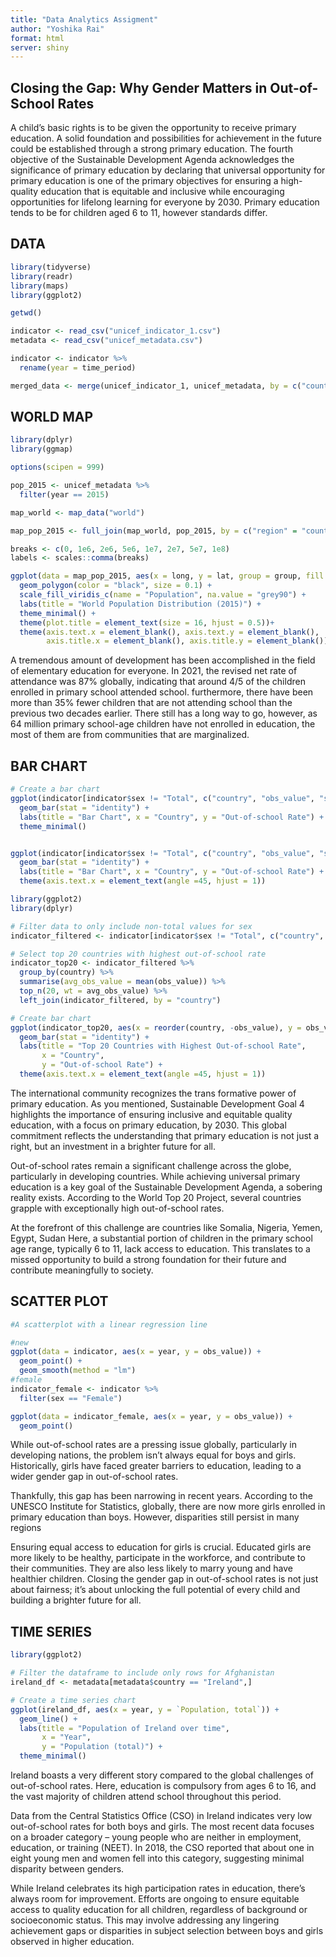 ```yaml
---
title: "Data Analytics Assigment"
author: "Yoshika Rai"
format: html
server: shiny
---
```


## Closing the Gap: Why Gender Matters in Out-of-School Rates

A child's basic rights is to be given the opportunity to receive primary education. A solid foundation and possibilities for achievement in the future could be established through a strong primary education. The fourth objective of the Sustainable Development Agenda acknowledges the significance of primary education by declaring that universal opportunity for primary education is one of the primary objectives for ensuring a high-quality education that is equitable and inclusive while encouraging opportunities for lifelong learning for everyone by 2030. Primary education tends to be for children aged 6 to 11, however standards differ.

## DATA

```r
library(tidyverse)
library(readr)
library(maps)
library(ggplot2)
```

```r
getwd()

indicator <- read_csv("unicef_indicator_1.csv")
metadata <- read_csv("unicef_metadata.csv")
```

```r
indicator <- indicator %>% 
  rename(year = time_period)

merged_data <- merge(unicef_indicator_1, unicef_metadata, by = c("country", "year"))
```

## WORLD MAP

```r
library(dplyr)
library(ggmap)

options(scipen = 999)

pop_2015 <- unicef_metadata %>% 
  filter(year == 2015)

map_world <- map_data("world")

map_pop_2015 <- full_join(map_world, pop_2015, by = c("region" = "country"))

breaks <- c(0, 1e6, 2e6, 5e6, 1e7, 2e7, 5e7, 1e8)
labels <- scales::comma(breaks)

ggplot(data = map_pop_2015, aes(x = long, y = lat, group = group, fill = Population..total)) +
  geom_polygon(color = "black", size = 0.1) +  
  scale_fill_viridis_c(name = "Population", na.value = "grey90") +  
  labs(title = "World Population Distribution (2015)") +  
  theme_minimal() + 
  theme(plot.title = element_text(size = 16, hjust = 0.5))+ 
  theme(axis.text.x = element_blank(), axis.text.y = element_blank(),  
        axis.title.x = element_blank(), axis.title.y = element_blank())  
```

A tremendous amount of development has been accomplished in the field of elementary education for everyone. In 2021, the revised net rate of attendance was 87% globally, indicating that around 4/5 of the children enrolled in primary school attended school. furthermore, there have been more than 35% fewer children that are not attending school than the previous two decades earlier. There still has a long way to go, however, as 64 million primary school-age children have not enrolled in education, the most of them are from communities that are marginalized.

## BAR CHART

```r
# Create a bar chart
ggplot(indicator[indicator$sex != "Total", c("country", "obs_value", "sex")], aes(x = reorder(country, -obs_value), y = obs_value, fill = sex)) +
  geom_bar(stat = "identity") +
  labs(title = "Bar Chart", x = "Country", y = "Out-of-school Rate") +
  theme_minimal() 


ggplot(indicator[indicator$sex != "Total", c("country", "obs_value", "sex")], aes(x = reorder(country, -obs_value), y = obs_value, fill = sex)) +
  geom_bar(stat = "identity") +
  labs(title = "Bar Chart", x = "Country", y = "Out-of-school Rate") +
  theme(axis.text.x = element_text(angle =45, hjust = 1)) 


```

```r
library(ggplot2)
library(dplyr)

# Filter data to only include non-total values for sex
indicator_filtered <- indicator[indicator$sex != "Total", c("country", "obs_value", "sex")]

# Select top 20 countries with highest out-of-school rate
indicator_top20 <- indicator_filtered %>%
  group_by(country) %>%
  summarise(avg_obs_value = mean(obs_value)) %>%
  top_n(20, wt = avg_obs_value) %>%
  left_join(indicator_filtered, by = "country")

# Create bar chart
ggplot(indicator_top20, aes(x = reorder(country, -obs_value), y = obs_value, fill = sex)) +
  geom_bar(stat = "identity") +
  labs(title = "Top 20 Countries with Highest Out-of-school Rate",
       x = "Country",
       y = "Out-of-school Rate") +
  theme(axis.text.x = element_text(angle =45, hjust = 1))
```

The international community recognizes the trans formative power of primary education. As you mentioned, Sustainable Development Goal 4 highlights the importance of ensuring inclusive and equitable quality education, with a focus on primary education, by 2030. This global commitment reflects the understanding that primary education is not just a right, but an investment in a brighter future for all.

Out-of-school rates remain a significant challenge across the globe, particularly in developing countries. While achieving universal primary education is a key goal of the Sustainable Development Agenda, a sobering reality exists. According to the World Top 20 Project, several countries grapple with exceptionally high out-of-school rates.

At the forefront of this challenge are countries like Somalia, Nigeria, Yemen, Egypt, Sudan Here, a substantial portion of children in the primary school age range, typically 6 to 11, lack access to education. This translates to a missed opportunity to build a strong foundation for their future and contribute meaningfully to society.

## SCATTER PLOT

```r
#A scatterplot with a linear regression line

#new
ggplot(data = indicator, aes(x = year, y = obs_value)) +
  geom_point() +
  geom_smooth(method = "lm")
#female
indicator_female <- indicator %>%
  filter(sex == "Female")

ggplot(data = indicator_female, aes(x = year, y = obs_value)) +
  geom_point()
```

While out-of-school rates are a pressing issue globally, particularly in developing nations, the problem isn't always equal for boys and girls. Historically, girls have faced greater barriers to education, leading to a wider gender gap in out-of-school rates.

Thankfully, this gap has been narrowing in recent years. According to the UNESCO Institute for Statistics, globally, there are now more girls enrolled in primary education than boys. However, disparities still persist in many regions

Ensuring equal access to education for girls is crucial. Educated girls are more likely to be healthy, participate in the workforce, and contribute to their communities. They are also less likely to marry young and have healthier children. Closing the gender gap in out-of-school rates is not just about fairness; it's about unlocking the full potential of every child and building a brighter future for all.

## TIME SERIES

```r
library(ggplot2)

# Filter the dataframe to include only rows for Afghanistan
ireland_df <- metadata[metadata$country == "Ireland",]

# Create a time series chart
ggplot(ireland_df, aes(x = year, y = `Population, total`)) +
  geom_line() +
  labs(title = "Population of Ireland over time",
       x = "Year",
       y = "Population (total)") +
  theme_minimal()
```

Ireland boasts a very different story compared to the global challenges of out-of-school rates. Here, education is compulsory from ages 6 to 16, and the vast majority of children attend school throughout this period.

Data from the Central Statistics Office (CSO) in Ireland indicates very low out-of-school rates for both boys and girls. The most recent data focuses on a broader category – young people who are neither in employment, education, or training (NEET). In 2018, the CSO reported that about one in eight young men and women fell into this category, suggesting minimal disparity between genders.

While Ireland celebrates its high participation rates in education, there's always room for improvement. Efforts are ongoing to ensure equitable access to quality education for all children, regardless of background or socioeconomic status. This may involve addressing any lingering achievement gaps or disparities in subject selection between boys and girls observed in higher education.
